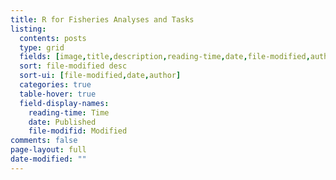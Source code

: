 ```yaml
---
title: R for Fisheries Analyses and Tasks
listing:
  contents: posts
  type: grid
  fields: [image,title,description,reading-time,date,file-modified,author]
  sort: file-modified desc
  sort-ui: [file-modified,date,author]
  categories: true
  table-hover: true
  field-display-names: 
    reading-time: Time
    date: Published
    file-modifid: Modified
comments: false
page-layout: full
date-modified: ""
---
```

